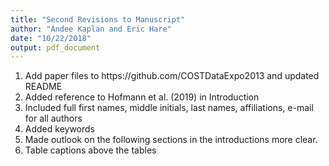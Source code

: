 ```yaml
---
title: "Second Revisions to Manuscript"
author: "Andee Kaplan and Eric Hare"
date: "10/22/2018"
output: pdf_document
---
```


1. Add paper files to  https://github.com/COSTDataExpo2013 and updated README
1. Added reference to Hofmann et al. (2019) in Introduction
1. Included full first names, middle initials, last names, affiliations, e-mail for all authors
1. Added keywords
1. Made outlook on the following sections in the introductions more clear.
1. Table captions above the tables


